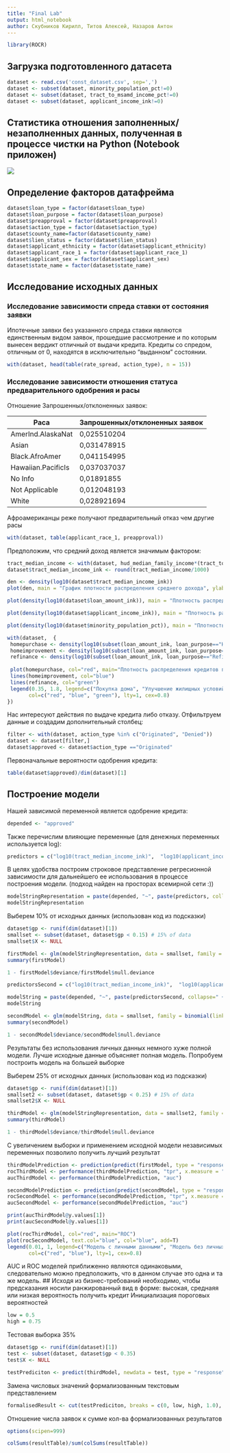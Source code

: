 ```yaml
---
title: "Final Lab"
output: html_notebook
author: Скубников Кирилл, Титов Алексей, Назаров Антон
---
```

```r
library(ROCR)
```

## Загрузка подготовленного датасета
```r
dataset <- read.csv('const_dataset.csv', sep=',')
dataset <- subset(dataset, minority_population_pct!=0)
dataset <- subset(dataset, tract_to_msamd_income_pct!=0)
dataset <- subset(dataset, applicant_income_ink!=0)
```

## Статистика отношения заполненных/незаполненных данных, полученная в процессе чистки на Python (Notebook приложен)
![](fill_rate.jpg)

## Определение факторов датафрейма
```r
dataset$loan_type = factor(dataset$loan_type)
dataset$loan_purpose = factor(dataset$loan_purpose)
dataset$preapproval = factor(dataset$preapproval)
dataset$action_type = factor(dataset$action_type)
dataset$county_name=factor(dataset$county_name)
dataset$lien_status = factor(dataset$lien_status)
dataset$applicant_ethnicity = factor(dataset$applicant_ethnicity)
dataset$applicant_race_1 = factor(dataset$applicant_race_1)
dataset$applicant_sex = factor(dataset$applicant_sex)
dataset$state_name = factor(dataset$state_name)
```

## Исследование исходных данных
### Исследование зависимости спреда ставки от состояния заявки
Ипотечные заявки без указанного спреда ставки являются единственным видом заявок, прошедшие рассмотрение и по которым вынесен вердикт отличный от выдачи кредита. Кредиты со спредом, отличным от 0, находятся в исключительно "выданном" состоянии.
```r
with(dataset, head(table(rate_spread, action_type), n = 15))
```
### Исследование зависимости отношения статуса предварительного одобрения и расы
Отношение Запрошенных/отклоненных заявок:

Раса | Запрошенных/отклоненных заявок
------------- | -------------
AmerInd.AlaskaNat | 0,025510204
Asian | 0,031478915
Black.AfroAmer | 0,041154995
Hawaiian.PacificIs | 0,037037037
No Info | 0,01891855
Not Applicable | 0,012048193
White | 0,028921694

Афроамериканцы реже получают предварительный отказ чем другие расы
```r
with(dataset, table(applicant_race_1, preapproval))
```

Предположим, что средний доход является значимым фактором:
```r
tract_median_income <- with(dataset, hud_median_family_income*(tract_to_msamd_income_pct/100))
dataset$tract_median_income_ink <- round(tract_median_income/1000) 
```

```r
den <- density(log10(dataset$tract_median_income_ink))
plot(den, main = "График плотности распределения среднего дохода", ylab = "Плотность")
```

```r
plot(density(log10(dataset$loan_amount_ink)), main = "Плотность распределения суммы кредита", ylab = "Плотность")
```

```r
plot(density(log10(dataset$applicant_income_ink)), main = "Плотность распределения дохода заявителя", ylab = "Плотность")
```

```r
plot(density(log10(dataset$minority_population_pct)), main = "Плотность распределения доли меньшинства", ylab = "Плотность")
```

```r
with(dataset,  {
 homepurchase <- density(log10(subset(loan_amount_ink, loan_purpose=="Home purchase")))
 homeimprovement <- density(log10(subset(loan_amount_ink, loan_purpose=="Home improvement")))
 refinance <- density(log10(subset(loan_amount_ink, loan_purpose=="Refinancing")))
 
 plot(homepurchase, col="red", main="Плотность распределения кредитов по типу" , xlab = "log(Сумма кредита)", ylab = "Плотность распределения")
 lines(homeimprovement, col="blue")
 lines(refinance, col="green")
 legend(0.35, 1.8, legend=c("Покупка дома", "Улучшение жилищных условий", "Рефинансирование"),
       col=c("red", "blue", "green"), lty=1, cex=0.8)
})
```

Нас интересуют действия по выдаче кредита либо отказу. Отфильтруем данные и создадим дополнительный столбец:
```r
filter <- with(dataset, action_type %in% c("Originated", "Denied"))
dataset <- dataset[filter,]
dataset$approved <- dataset$action_type =="Originated"
```
Первоначальные вероятности одобрения кредита:
```r
table(dataset$approved)/dim(dataset)[1]
```

## Построение модели
Нашей зависимой переменной является одобрение кредита:
```r
depended <- "approved"
```
Также перечислим влияющие переменные (для денежных переменных используется log):
```r
predictors = c("log10(tract_median_income_ink)",  "log10(applicant_income_ink)", "log10(loan_amount_ink)", "loan_type", "loan_purpose", "lien_status", "applicant_race_1", "applicant_ethnicity", "applicant_sex", "county_name", "minority_population_pct") 
```

В целях удобства построим строковое представление регресионной зависимости для дальнейшего ее использования в процессе построения модели. (подход найден на просторах всемирной сети :))
```r
modelStringRepresentation = paste(depended, "~", paste(predictors, collapse=" + "))
modelStringRepresentation
```
Выберем 10% от исходных данных (использован код из подсказки)
```r
dataset$gp <- runif(dim(dataset)[1])
smallset <- subset(dataset, dataset$gp < 0.15) # 15% of data
smallset$X <- NULL
```


```r
firstModel <- glm(modelStringRepresentation, data = smallset, family = binomial(link = "logit"))
summary(firstModel)
```
```r
1 - firstModel$deviance/firstModel$null.deviance
```
```r
predictorsSecond = c("log10(tract_median_income_ink)",  "log10(applicant_income_ink)", "log10(loan_amount_ink)", "loan_type", "loan_purpose", "lien_status", "county_name", "minority_population_pct") 
```
```r
modelString = paste(depended, "~", paste(predictorsSecond, collapse=" + "))
modelString
```
```r
secondModel <- glm(modelString, data = smallset, family = binomial(link = "logit"))
summary(secondModel)
```
```r
1 - secondModel$deviance/secondModel$null.deviance
```
Результаты без использования личных данных немного хуже полной модели. Лучше исходные данные объясняет полная модель. Попробуем построить модель на большей выборке

Выберем 25% от исходных данных (использован код из подсказки)
```r
dataset$gp <- runif(dim(dataset)[1])
smallset2 <- subset(dataset, dataset$gp < 0.25) # 15% of data
smallset2$X <- NULL
```

```r
thirdModel <- glm(modelStringRepresentation, data = smallset2, family = binomial(link = "logit"))
summary(thirdModel)
```

```r
1 - thirdModel$deviance/thirdModel$null.deviance
```
С увеличением выборки и применением исходной модели независимых переменных позволило получить лучший результат
```r
thirdModelPrediction <- prediction(predict(firstModel, type = "response"), smallset$approved)
rocThirdModel <- performance(thirdModelPrediction, "tpr", x.measure = "fpr")
aucThirdModel <- performance(thirdModelPrediction, "auc")
```

```r
secondModelPrediction <- prediction(predict(secondModel, type = "response"), smallset$approved)
rocSecondModel <- performance(secondModelPrediction, "tpr", x.measure = "fpr")
aucSecondModel <- performance(secondModelPrediction, "auc")
```
```r
print(aucThirdModel@y.values[1])
print(aucSecondModel@y.values[1])
```
```r
plot(rocThirdModel, col="red", main="ROC")  
plot(rocSecondModel, text.col="blue", col="blue", add=T)
legend(0.01, 1, legend=c("Модель с личными данными", "Модель без личных данных"),
       col=c("red", "blue"), lty=1, cex=0.8)
```

AUC и ROC моделей приближенно являются одинаковыми, следовательно можно предположить, что в данном случае это одна и та же модель.
## Исходя из бизнес-требований необходимо, чтобы предсказания носили ранжированный вид в форме: высокая, среднаяя или низкая вероятность получить кредит
Инициализация пороговых вероятностей
```r
low = 0.5
high = 0.75
```
Тестовая выборка 35%
```r
dataset$gp <- runif(dim(dataset)[1])
test <- subset(dataset, dataset$gp < 0.35)
test$X <- NULL
```

```r
testPrediciton <- predict(thirdModel, newdata = test, type = "response")
```
Замена числовых значений формализованным текстовым представлением
```r
formalisedResult <- cut(testPrediciton, breaks = c(0, low, high, 1.0), labels = c("low", "middle", "hi"), include.lowest=T)
```

Отношение числа заявок к сумме кол-ва формализованных результатов
```r
options(scipen=999)

colSums(resultTable)/sum(colSums(resultTable))
```






